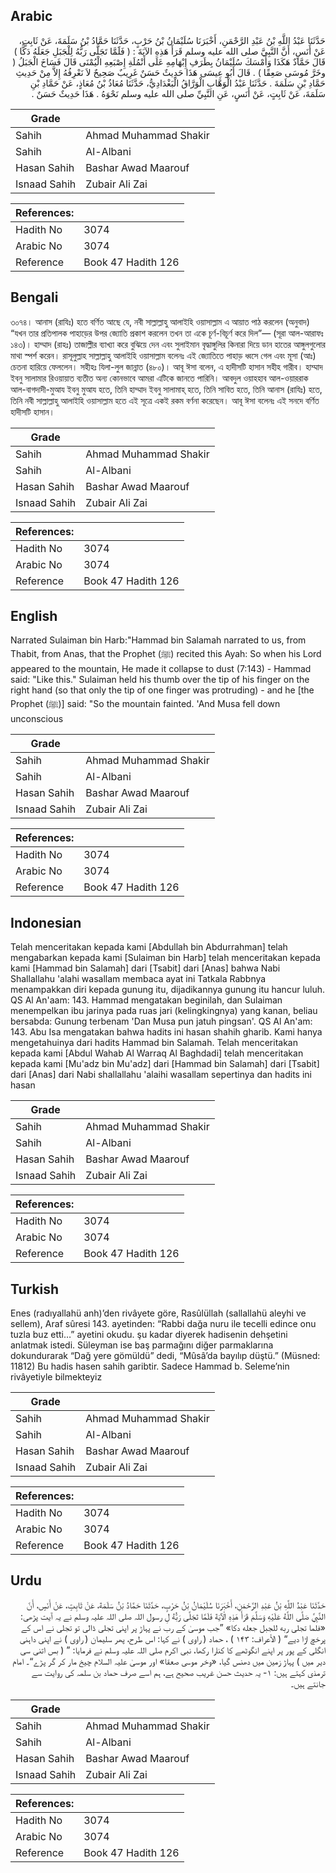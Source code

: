 ## Arabic


<div dir="rtl" lang="ar" style={{fontSize:'larger',backgroundColor:'#f8f9fa',padding:20}}>
حَدَّثَنَا عَبْدُ اللَّهِ بْنُ عَبْدِ الرَّحْمَنِ، أَخْبَرَنَا سُلَيْمَانُ بْنُ حَرْبٍ، حَدَّثَنَا حَمَّادُ بْنُ سَلَمَةَ، عَنْ ثَابِتٍ، عَنْ أَنَسٍ، أَنَّ النَّبِيَّ صلى الله عليه وسلم قَرَأَ هَذِهِ الآيَةَ ‏:‏ ‏(‏ فَلََمَّا تَجَلَّى رَبُّهُ لِلْجَبَلِ جَعَلَهُ دَكًّا ‏)‏ قَالَ حَمَّادٌ هَكَذَا وَأَمْسَكَ سُلَيْمَانُ بِطَرَفِ إِبْهَامِهِ عَلَى أَنْمُلَةِ إِصْبَعِهِ الْيُمْنَى قَالَ فَسَاخَ الْجَبَلُ ‏(‏ وخَرَّ مُوسَى صَعِقًا ‏)‏ ‏.‏ قَالَ أَبُو عِيسَى هَذَا حَدِيثٌ حَسَنٌ غَرِيبٌ صَحِيحٌ لاَ نَعْرِفُهُ إِلاَّ مِنْ حَدِيثِ حَمَّادِ بْنِ سَلَمَةَ ‏.‏ حَدَّثَنَا عَبْدُ الْوَهَّابِ الْوَرَّاقُ الْبَغْدَادِيُّ، حَدَّثَنَا مُعَاذُ بْنُ مُعَاذٍ، عَنْ حَمَّادِ بْنِ سَلَمَةَ، عَنْ ثَابِتٍ، عَنْ أَنَسٍ، عَنِ النَّبِيِّ صلى الله عليه وسلم نَحْوَهُ ‏.‏ هَذَا حَدِيثٌ حَسَنٌ ‏.‏
</div>
<div style={{backgroundColor:'#f8f9fa',padding:20, marginBottom: 10}}><table> <thead> <tr> <th>Grade</th> <th></th> </tr> </thead> <tbody> <tr><td>Sahih</td><td>Ahmad Muhammad Shakir</td></tr><tr><td>Sahih</td><td>Al-Albani</td></tr><tr><td>Hasan Sahih</td><td>Bashar Awad Maarouf</td></tr><tr><td>Isnaad Sahih</td><td>Zubair Ali Zai</td></tr></tbody></table><table> <thead> <tr> <th>References:</th> <th></th> </tr> </thead> <tbody><tr><td>Hadith No</td><td>3074</td></tr><tr><td>Arabic No</td><td>3074</td></tr><tr><td>Reference</td><td>Book 47 Hadith 126</td></tr></tbody></table></div>

## Bengali


<div dir="ltr" lang="bn" style={{fontSize:'larger',backgroundColor:'#f8f9fa',padding:20}}>
৩০৭৪। আনাস (রাযিঃ) হতে বর্ণিত আছে যে, নবী সাল্লাল্লাহু আলাইহি ওয়াসাল্লাম এ আয়াত পাঠ করলেন (অনুবাদ) “যখন তার প্রতিপালক পাহাড়ের উপর জ্যোতি প্রকাশ করলেন তখন তা একে চূর্ণ-বিচূর্ণ করে দিল”— (সূরা আল-আরাফঃ ১৪৩)। হাম্মাদ (রাহঃ) তাজাল্লীর ব্যাখ্যা করে বুঝিয়ে দেন এবং সুলাইমান বৃদ্ধাঙ্গুলির কিনারা দিয়ে ডান হাতের আঙ্গুলগুলোর মাথা স্পর্শ করেন। রাসূলুল্লাহ সাল্লাল্লাহু আলাইহি ওয়াসাল্লাম বলেনঃ এই জ্যোতিতে পাহাড় ধ্বসে গেল এবং মূসা (আঃ) চেতনা হারিয়ে ফেললেন। সহীহঃ যিলা-লুল জান্নাত (৪৮০)। আবূ ঈসা বলেন, এ হাদীসটি হাসান সহীহ গারীব। হাম্মাদ ইবনু সালামার রিওয়ায়াত ব্যতীত অন্য কোনভাবে আমরা এটিকে জানতে পারিনি। আবদুল ওয়াহহাব আল-ওয়াররাক আল-বাগদাদী-মুআয ইবনু মুআয হতে, তিনি হাম্মাদ ইবনু সালামাহ্ হতে, তিনি সাবিত হতে, তিনি আনাস (রাযিঃ) হতে, তিনি নবী সাল্লাল্লাহু আলাইহি ওয়াসাল্লাম হতে এই সূত্রে একই রকম বর্ণনা করেছেন। আবূ ঈসা বলেনঃ এই সনদে বর্ণিত হাদীসটি হাসান।
</div>
<div style={{backgroundColor:'#f8f9fa',padding:20, marginBottom: 10}}><table> <thead> <tr> <th>Grade</th> <th></th> </tr> </thead> <tbody> <tr><td>Sahih</td><td>Ahmad Muhammad Shakir</td></tr><tr><td>Sahih</td><td>Al-Albani</td></tr><tr><td>Hasan Sahih</td><td>Bashar Awad Maarouf</td></tr><tr><td>Isnaad Sahih</td><td>Zubair Ali Zai</td></tr></tbody></table><table> <thead> <tr> <th>References:</th> <th></th> </tr> </thead> <tbody><tr><td>Hadith No</td><td>3074</td></tr><tr><td>Arabic No</td><td>3074</td></tr><tr><td>Reference</td><td>Book 47 Hadith 126</td></tr></tbody></table></div>

## English


<div dir="ltr" lang="en" style={{fontSize:'larger',backgroundColor:'#f8f9fa',padding:20}}>
Narrated Sulaiman bin Harb:"Hammad bin Salamah narrated to us, from Thabit, from Anas, that the Prophet (ﷺ) recited this Ayah: So when his Lord appeared to the mountain, He made it collapse to dust (7:143) - Hammad said: "Like this." Sulaiman held his thumb over the tip of his finger on the right hand (so that only the tip of one finger was protruding) - and he [the Prophet (ﷺ)] said: "So the mountain fainted. 'And Musa fell down unconscious
</div>
<div style={{backgroundColor:'#f8f9fa',padding:20, marginBottom: 10}}><table> <thead> <tr> <th>Grade</th> <th></th> </tr> </thead> <tbody> <tr><td>Sahih</td><td>Ahmad Muhammad Shakir</td></tr><tr><td>Sahih</td><td>Al-Albani</td></tr><tr><td>Hasan Sahih</td><td>Bashar Awad Maarouf</td></tr><tr><td>Isnaad Sahih</td><td>Zubair Ali Zai</td></tr></tbody></table><table> <thead> <tr> <th>References:</th> <th></th> </tr> </thead> <tbody><tr><td>Hadith No</td><td>3074</td></tr><tr><td>Arabic No</td><td>3074</td></tr><tr><td>Reference</td><td>Book 47 Hadith 126</td></tr></tbody></table></div>

## Indonesian


<div dir="ltr" lang="id" style={{fontSize:'larger',backgroundColor:'#f8f9fa',padding:20}}>
Telah menceritakan kepada kami [Abdullah bin Abdurrahman] telah mengabarkan kepada kami [Sulaiman bin Harb] telah menceritakan kepada kami [Hammad bin Salamah] dari [Tsabit] dari [Anas] bahwa Nabi Shallallahu 'alahi wasallam membaca ayat ini Tatkala Rabbnya menampakkan diri kepada gunung itu, dijadikannya gunung itu hancur luluh. QS Al An'aam: 143. Hammad mengatakan beginilah, dan Sulaiman menempelkan ibu jarinya pada ruas jari (kelingkingnya) yang kanan, beliau bersabda: Gunung terbenam 'Dan Musa pun jatuh pingsan'. QS Al An'am: 143. Abu Isa mengatakan bahwa hadits ini hasan shahih gharib. Kami hanya mengetahuinya dari hadits Hammad bin Salamah. Telah menceritakan kepada kami [Abdul Wahab Al Warraq Al Baghdadi] telah menceritakan kepada kami [Mu'adz bin Mu'adz] dari [Hammad bin Salamah] dari [Tsabit] dari [Anas] dari Nabi shallallahu 'alaihi wasallam sepertinya dan hadits ini hasan
</div>
<div style={{backgroundColor:'#f8f9fa',padding:20, marginBottom: 10}}><table> <thead> <tr> <th>Grade</th> <th></th> </tr> </thead> <tbody> <tr><td>Sahih</td><td>Ahmad Muhammad Shakir</td></tr><tr><td>Sahih</td><td>Al-Albani</td></tr><tr><td>Hasan Sahih</td><td>Bashar Awad Maarouf</td></tr><tr><td>Isnaad Sahih</td><td>Zubair Ali Zai</td></tr></tbody></table><table> <thead> <tr> <th>References:</th> <th></th> </tr> </thead> <tbody><tr><td>Hadith No</td><td>3074</td></tr><tr><td>Arabic No</td><td>3074</td></tr><tr><td>Reference</td><td>Book 47 Hadith 126</td></tr></tbody></table></div>

## Turkish


<div dir="ltr" lang="tr" style={{fontSize:'larger',backgroundColor:'#f8f9fa',padding:20}}>
Enes (radıyallahü anh)’den rivâyete göre, Rasûlüllah (sallallahü aleyhi ve sellem), Araf sûresi 143. ayetinden: “Rabbi dağa nuru ile tecelli edince onu tuzla buz etti…” ayetini okudu. şu kadar diyerek hadisenin dehşetini anlatmak istedi. Süleyman ise baş parmağını diğer parmaklarına dokundurarak “Dağ yere gömüldü” dedi, “Mûsâ’da bayılıp düştü.” (Müsned: 11812) Bu hadis hasen sahih garibtir. Sadece Hammad b. Seleme’nin rivâyetiyle bilmekteyiz
</div>
<div style={{backgroundColor:'#f8f9fa',padding:20, marginBottom: 10}}><table> <thead> <tr> <th>Grade</th> <th></th> </tr> </thead> <tbody> <tr><td>Sahih</td><td>Ahmad Muhammad Shakir</td></tr><tr><td>Sahih</td><td>Al-Albani</td></tr><tr><td>Hasan Sahih</td><td>Bashar Awad Maarouf</td></tr><tr><td>Isnaad Sahih</td><td>Zubair Ali Zai</td></tr></tbody></table><table> <thead> <tr> <th>References:</th> <th></th> </tr> </thead> <tbody><tr><td>Hadith No</td><td>3074</td></tr><tr><td>Arabic No</td><td>3074</td></tr><tr><td>Reference</td><td>Book 47 Hadith 126</td></tr></tbody></table></div>

## Urdu


<div dir="rtl" lang="ur" style={{fontSize:'larger',backgroundColor:'#f8f9fa',padding:20}}>
حَدَّثَنَا عَبْدُ اللَّهِ بْنُ عَبْدِ الرَّحْمَنِ، أَخْبَرَنَا سُلَيْمَانُ بْنُ حَرْبٍ، حَدَّثَنَا حَمَّادُ بْنُ سَلَمَةَ، عَنْ ثَابِتٍ، عَنْ أَنَسٍ، أَنّ النَّبِيَّ صَلَّى اللَّهُ عَلَيْهِ وَسَلَّمَ قَرَأَ هَذِهِ الْآيَةَ فَلَمَّا تَجَلَّى رَبُّهُ لِ رسول اللہ صلی اللہ علیہ وسلم نے یہ آیت پڑھی: «فلما تجلى ربه للجبل جعله دكا» ”جب موسیٰ کے رب نے پہاڑ پر اپنی تجلی ڈالی تو تجلی نے اس کے پرخچ اڑا دیے“ ( الأعراف: ۱۴۳ ) ، حماد ( راوی ) نے کہا: اس طرح، پھر سلیمان ( راوی ) نے اپنی داہنی انگلی کے پور پر اپنے انگوٹھے کا کنارا رکھا، نبی اکرم صلی اللہ علیہ وسلم نے فرمایا: ” ( بس اتنی سی دیر میں ) پہاڑ زمین میں دھنس گیا، «وخر موسى صعقا» اور موسیٰ علیہ السلام چیخ مار کر گر پڑے“۔ امام ترمذی کہتے ہیں: ۱- یہ حدیث حسن غریب صحیح ہے، ہم اسے صرف حماد بن سلمہ کی روایت سے جانتے ہیں۔
</div>
<div style={{backgroundColor:'#f8f9fa',padding:20, marginBottom: 10}}><table> <thead> <tr> <th>Grade</th> <th></th> </tr> </thead> <tbody> <tr><td>Sahih</td><td>Ahmad Muhammad Shakir</td></tr><tr><td>Sahih</td><td>Al-Albani</td></tr><tr><td>Hasan Sahih</td><td>Bashar Awad Maarouf</td></tr><tr><td>Isnaad Sahih</td><td>Zubair Ali Zai</td></tr></tbody></table><table> <thead> <tr> <th>References:</th> <th></th> </tr> </thead> <tbody><tr><td>Hadith No</td><td>3074</td></tr><tr><td>Arabic No</td><td>3074</td></tr><tr><td>Reference</td><td>Book 47 Hadith 126</td></tr></tbody></table></div>